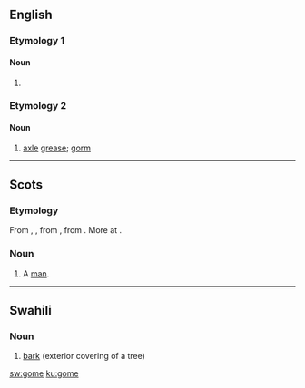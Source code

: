 ==English==

===Etymology 1===

====Noun====
{{en-noun}}

# {{alternative form of|goom}}

===Etymology 2===

====Noun====
{{en-noun|?}}

# {{context|UK|dialect|lang=en}} [[axle]] [[grease]]; [[gorm]]

----

==Scots==

===Etymology===
From {{etyl|enm|sco}} {{term|gome|lang=enm}}, {{term|gume|lang=enm}}, from {{etyl|ang|sco}} {{term|guma||man, lord, hero|lang=ang}}, from {{etyl|gem-pro|sco}} {{term/t|gem-pro|*gumô||man}}. More at {{l|en|goom}}.

===Noun===
{{sco-noun}}

# A [[man]].

----
==Swahili==

===Noun===
{{head|sw|noun|g=s}}

# [[bark]] (exterior covering of a tree)

{{tbot entry|Swahili|bark|2007|November}}

[[sw:gome]]
[[ku:gome]]